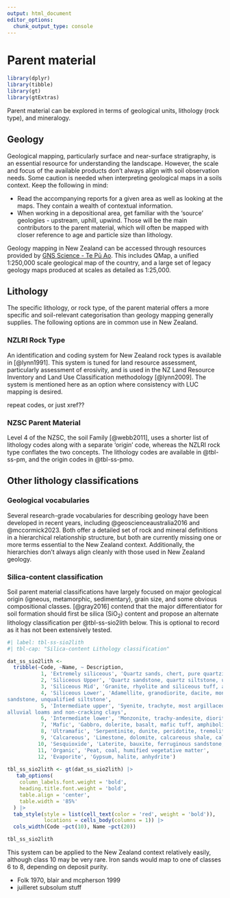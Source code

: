 ```yaml
---
output: html_document
editor_options: 
  chunk_output_type: console
---
```


# Parent material

```r
library(dplyr)
library(tibble)
library(gt)
library(gtExtras)
```

Parent material can be explored in terms of geological units, lithology (rock type), and mineralogy.

## Geology

Geological mapping, particularly surface and near-surface stratigraphy, is an essential resource for understanding the landscape. However, the scale and focus of the available products don't always align with soil observation needs. Some caution is needed when interpreting geological maps in a soils context. Keep the following in mind:

-   Read the accompanying reports for a given area as well as looking at the maps. They contain a wealth of contextual information.
-   When working in a depositional area, get familiar with the 'source' geologies - upstream, uphill, upwind. Those will be the main contributors to the parent material, which will often be mapped with closer reference to age and particle size than lithology.

Geology mapping in New Zealand can be accessed through resources provided by [GNS Science - Te Pū Ao](https://www.gns.cri.nz/). This includes QMap, a unified 1:250,000 scale geological map of the country, and a large set of legacy geology maps produced at scales as detailed as 1:25,000.

## Lithology

The specific lithology, or rock type, of the parent material offers a more specific and soil-relevant categorisation than geology mapping generally supplies. The following options are in common use in New Zealand.

### NZLRI Rock Type

An identification and coding system for New Zealand rock types is available in [@lynn1991]. This system is tuned for land resource assessment, particularly assessment of erosivity, and is used in the NZ Land Resource Inventory and Land Use Classification methodology [@lynn2009]. The system is mentioned here as an option where consistency with LUC mapping is desired.

[repeat codes, or just xref??]{.todo}

### NZSC Parent Material {#sec-ss-pmat}

Level 4 of the NZSC, the soil Family [@webb2011], uses a shorter list of lithology codes along with a separate 'origin' code, whereas the NZLRI rock type conflates the two concepts. The lithology codes are available in @tbl-ss-pm, and the origin codes in @tbl-ss-pmo.

## Other lithology classifications

### Geological vocabularies

Several research-grade vocabularies for describing geology have been developed in recent years, including @geoscienceaustralia2016 and @mccormick2023. Both offer a detailed set of rock and mineral definitions in a hierarchical relationship structure, but both are currently missing one or more terms essential to the New Zealand context. Additionally, the hierarchies don't always align cleanly with those used in New Zealand geology.

### Silica-content classification

Soil parent material classifications have largely focused on major geological origin (igneous, metamorphic, sedimentary), grain size, and some obvious compositional classes. [@gray2016] contend that the major differentiator for soil formation should first be silica (SiO~2~) content and propose an alternate lithology classification per @tbl-ss-sio2lith below. This is optional to record as it has not been extensively tested.

```r
#| label: tbl-ss-sio2lith
#| tbl-cap: "Silica-content Lithology classification"

dat_ss_sio2lith <-
  tribble(~Code, ~Name, ~ Description,
           1, 'Extremely siliceous', 'Quartz sands, chert, pure quartzite, jasper, quartz reefs, silicified rocks',
           2, 'Siliceous Upper', 'Quartz sandstone, quartz siltstone, unqualified quartzite and alluvial sands',
           3, 'Siliceous Mid', 'Granite, rhyolite and siliceous tuff, arkose sandstone, most unqualified sandstone',
           4, 'Siliceous Lower', 'Adamellite, granodiorite, dacite, monzogranite, siliceous/ intermediate tuff, most greywacke & lithic
sandstone, unqualified siltstone',
           5, 'Intermediate upper', 'Syenite, trachyte, most argillaceous rocks (mudstone, claystone, shale, slate, phyllite and schist),
alluvial loams and non-cracking clays',
           6, 'Intermediate lower', 'Monzonite, trachy-andesite, diorite, andesite, intermediate tuff, alluvial cracking clays (not black)',
           7, 'Mafic', 'Gabbro, dolerite, basalt, mafic tuff, amphibolite, alluvial black cracking clays',
           8, 'Ultramafic', 'Serpentinite, dunite, peridotite, tremolite-chlorite-talc schists',
           9, 'Calcareous', 'Limestone, dolomite, calcareous shale, calcareous sands',
          10, 'Sesquioxide', 'Laterite, bauxite, ferruginous sandstone, ironstone',
          11, 'Organic', 'Peat, coal, humified vegetative matter',
          12, 'Evaporite', 'Gypsum, halite, anhydrite')
        
tbl_ss_sio2lith <- gt(dat_ss_sio2lith) |>
   tab_options(
    column_labels.font.weight = 'bold', 
    heading.title.font.weight = 'bold',
    table.align = 'center',
    table.width = '85%'
  ) |>
  tab_style(style = list(cell_text(color = 'red', weight = 'bold')),
            locations = cells_body(columns = 1)) |>
  cols_width(Code ~pct(10), Name ~pct(20))

tbl_ss_sio2lith
```

This system can be applied to the New Zealand context relatively easily, although class [10]{.ceg} may be very rare. Iron sands would map to one of classes [6]{.ceg} to [8]{.ceg}, depending on deposit purity.

-   Folk 1970, blair and mcpherson 1999
-   juilleret subsolum stuff
